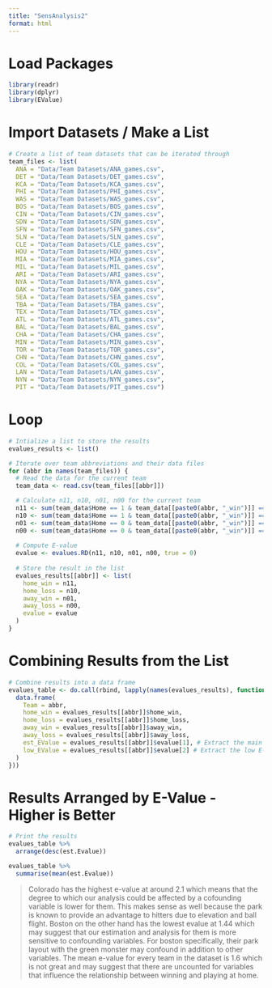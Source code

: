 ```yaml
---
title: "SensAnalysis2"
format: html
---
```


# Load Packages
```r
library(readr)
library(dplyr)
library(EValue)
```

# Import Datasets / Make a List
```r
# Create a list of team datasets that can be iterated through
team_files <- list(
  ANA = "Data/Team Datasets/ANA_games.csv",
  DET = "Data/Team Datasets/DET_games.csv",
  KCA = "Data/Team Datasets/KCA_games.csv",
  PHI = "Data/Team Datasets/PHI_games.csv",
  WAS = "Data/Team Datasets/WAS_games.csv",
  BOS = "Data/Team Datasets/BOS_games.csv",
  CIN = "Data/Team Datasets/CIN_games.csv",
  SDN = "Data/Team Datasets/SDN_games.csv",
  SFN = "Data/Team Datasets/SFN_games.csv",
  SLN = "Data/Team Datasets/SLN_games.csv",
  CLE = "Data/Team Datasets/CLE_games.csv",
  HOU = "Data/Team Datasets/HOU_games.csv",
  MIA = "Data/Team Datasets/MIA_games.csv",
  MIL = "Data/Team Datasets/MIL_games.csv",
  ARI = "Data/Team Datasets/ARI_games.csv",
  NYA = "Data/Team Datasets/NYA_games.csv",
  OAK = "Data/Team Datasets/OAK_games.csv",
  SEA = "Data/Team Datasets/SEA_games.csv",
  TBA = "Data/Team Datasets/TBA_games.csv",
  TEX = "Data/Team Datasets/TEX_games.csv",
  ATL = "Data/Team Datasets/ATL_games.csv",
  BAL = "Data/Team Datasets/BAL_games.csv",
  CHA = "Data/Team Datasets/CHA_games.csv",
  MIN = "Data/Team Datasets/MIN_games.csv",
  TOR = "Data/Team Datasets/TOR_games.csv",
  CHN = "Data/Team Datasets/CHN_games.csv",
  COL = "Data/Team Datasets/COL_games.csv",
  LAN = "Data/Team Datasets/LAN_games.csv",
  NYN = "Data/Team Datasets/NYN_games.csv",
  PIT = "Data/Team Datasets/PIT_games.csv")
```

# Loop
```r
# Intialize a list to store the results
evalues_results <- list()

# Iterate over team abbreviations and their data files
for (abbr in names(team_files)) {
  # Read the data for the current team
  team_data <- read.csv(team_files[[abbr]])

  # Calculate n11, n10, n01, n00 for the current team
  n11 <- sum(team_data$Home == 1 & team_data[[paste0(abbr, "_win")]] == 1) # Home Game, Home Win
  n10 <- sum(team_data$Home == 1 & team_data[[paste0(abbr, "_win")]] == 0) # Home Game, Home Loss
  n01 <- sum(team_data$Home == 0 & team_data[[paste0(abbr, "_win")]] == 1) # Away Game, Away Win
  n00 <- sum(team_data$Home == 0 & team_data[[paste0(abbr, "_win")]] == 0) # Away Game, Away Loss
  
  # Compute E-value
  evalue <- evalues.RD(n11, n10, n01, n00, true = 0)
  
  # Store the result in the list
  evalues_results[[abbr]] <- list(
    home_win = n11,
    home_loss = n10,
    away_win = n01,
    away_loss = n00,
    evalue = evalue
  )
}
```

# Combining Results from the List

```r
# Combine results into a data frame
evalues_table <- do.call(rbind, lapply(names(evalues_results), function(abbr) {
  data.frame(
    Team = abbr,
    home_win = evalues_results[[abbr]]$home_win,
    home_loss = evalues_results[[abbr]]$home_loss,
    away_win = evalues_results[[abbr]]$away_win,
    away_loss = evalues_results[[abbr]]$away_loss,
    est_EValue = evalues_results[[abbr]]$evalue[1], # Extract the main E-value
    low_EValue = evalues_results[[abbr]]$evalue[2] # Extract the low E-value
  )
}))
```

# Results Arranged by E-Value - Higher is Better

```r
# Print the results
evalues_table %>% 
  arrange(desc(est.Evalue))

evalues_table %>% 
  summarise(mean(est.Evalue))
```

> Colorado has the highest e-value at around 2.1 which means that the degree to which our analysis could be affected by a cofounding variable is lower for them. This makes sense as well because the park is known to provide an advantage to hitters due to elevation and ball flight. Boston on the other hand has the lowest evalue at 1.44 which may suggest that our estimation and analysis for them is more sensitive to confounding variables. For boston specifically, their park layout with the green monster may confound in addition to other variables. The mean e-value for every team in the dataset is 1.6 which is not great and may suggest that there are uncounted for variables that influence the relationship between winning and playing at home. 
